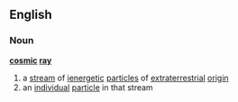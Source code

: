 ==English==
===Noun===
'''[[cosmic]] [[ray]]'''
{{wikipedia}}
# a [[stream]] of [[ienergetic]] [[particles]] of [[extraterrestrial]] [[origin]]
# an [[individual]] [[particle]] in that stream